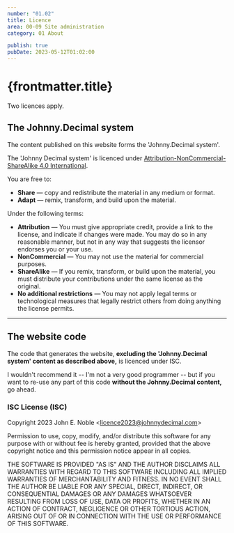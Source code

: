 ```yaml
---
number: "01.02"
title: Licence
area: 00-09 Site administration
category: 01 About

publish: true
pubDate: 2023-05-12T01:02:00
---
```



# {frontmatter.title}

Two licences apply.

## The Johnny.Decimal system

The content published on this website forms the 'Johnny.Decimal system'.

The 'Johnny Decimal system' is licenced under [Attribution-NonCommercial-ShareAlike 4.0 International](https://creativecommons.org/licenses/by-nc-sa/4.0/?ref=chooser-v1).

You are free to:

- **Share** — copy and redistribute the material in any medium or format.
- **Adapt** — remix, transform, and build upon the material.

Under the following terms:

- **Attribution** — You must give appropriate credit, provide a link to the license, and indicate if changes were made. You may do so in any reasonable manner, but not in any way that suggests the licensor endorses you or your use.
- **NonCommercial** — You may not use the material for commercial purposes.
- **ShareAlike** — If you remix, transform, or build upon the material, you must distribute your contributions under the same license as the original.
- **No additional restrictions** — You may not apply legal terms or technological measures that legally restrict others from doing anything the license permits.

---

## The website code

The code that generates the website, **excluding the 'Johnny.Decimal system' content as described above,** is licenced under ISC.

I wouldn't recommend it -- I'm not a very good programmer -- but if you want to re-use any part of this code **without the Johnny.Decimal content,** go ahead.

### ISC License (ISC)

Copyright 2023 John E. Noble &lt;licence2023@johnnydecimal.com&gt;

Permission to use, copy, modify, and/or distribute this software for any purpose with or without fee is hereby granted, provided that the above copyright notice and this permission notice appear in all copies.

THE SOFTWARE IS PROVIDED "AS IS" AND THE AUTHOR DISCLAIMS ALL WARRANTIES WITH REGARD TO THIS SOFTWARE INCLUDING ALL IMPLIED WARRANTIES OF MERCHANTABILITY AND FITNESS. IN NO EVENT SHALL THE AUTHOR BE LIABLE FOR ANY SPECIAL, DIRECT, INDIRECT, OR CONSEQUENTIAL DAMAGES OR ANY DAMAGES WHATSOEVER RESULTING FROM LOSS OF USE, DATA OR PROFITS, WHETHER IN AN ACTION OF CONTRACT, NEGLIGENCE OR OTHER TORTIOUS ACTION, ARISING OUT OF OR IN CONNECTION WITH THE USE OR PERFORMANCE OF THIS SOFTWARE.
